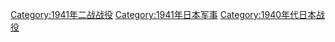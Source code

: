 [[Category:1941年二战战役|Category:1941年二战战役]]
[[Category:1941年日本军事|Category:1941年日本军事]]
[[Category:1940年代日本战役|Category:1940年代日本战役]]